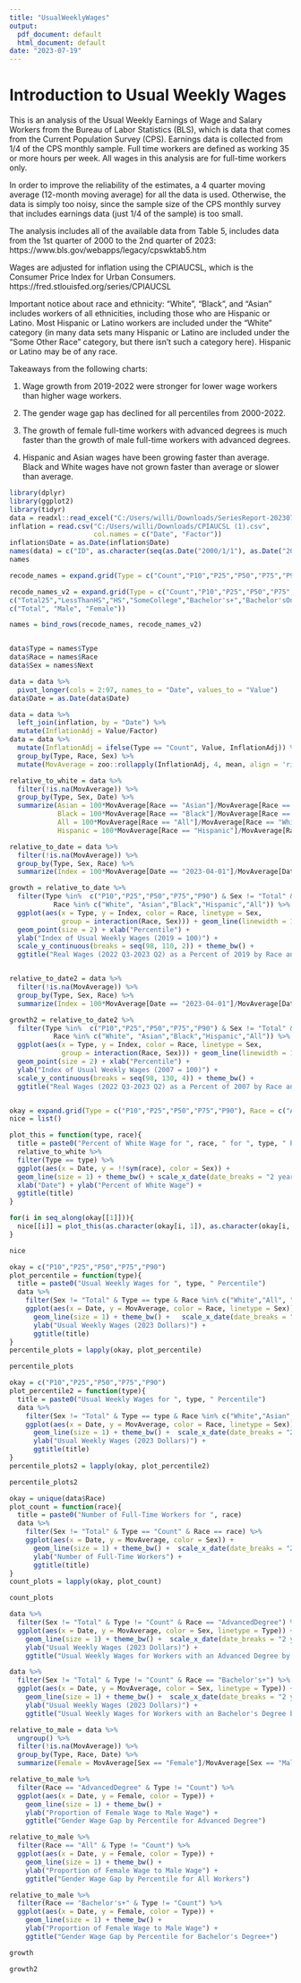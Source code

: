 ```yaml
---
title: "UsualWeeklyWages"
output:
  pdf_document: default
  html_document: default
date: "2023-07-19"
---
```


# Introduction to Usual Weekly Wages

This is an analysis of the Usual Weekly Earnings of Wage and Salary Workers from the Bureau of Labor Statistics (BLS), which is data that comes from the Current Population Survey (CPS). Earnings data is collected from 1/4 of the CPS monthly sample. Full time workers are defined as working 35 or more hours per week. All wages in this analysis are for full-time workers only.

In order to improve the reliability of the estimates, a 4 quarter moving average (12-month moving average) for all the data is used. Otherwise, the data is simply too noisy, since the sample size of the CPS monthly survey that includes earnings data (just 1/4 of the sample) is too small.

The analysis includes all of the available data from Table 5, includes data from the 1st quarter of 2000 to the 2nd quarter of 2023: https://www.bls.gov/webapps/legacy/cpswktab5.htm

Wages are adjusted for inflation using the CPIAUCSL, which is the Consumer Price Index for Urban Consumers. https://fred.stlouisfed.org/series/CPIAUCSL

Important notice about race and ethnicity: "White", "Black", and "Asian" includes workers of all ethnicities, including those who are Hispanic or Latino. Most Hispanic or Latino workers are included under the "White" category (in many data sets many Hispanic or Latino are included under the "Some Other Race" category, but there isn't such a category here). Hispanic or Latino may be of any race.

Takeaways from the following charts:

1) Wage growth from 2019-2022 were stronger for lower wage workers than higher wage workers.

2) The gender wage gap has declined for all percentiles from 2000-2022.

3) The growth of female full-time workers with advanced degrees is much faster than the growth of male full-time workers with advanced degrees.

4) Hispanic and Asian wages have been growing faster than average. Black and White wages have not grown faster than average or slower than average.

```r
library(dplyr)
library(ggplot2)
library(tidyr)
data = readxl::read_excel("C:/Users/willi/Downloads/SeriesReport-20230719035728_307369.xlsx", skip = 3)
inflation = read.csv("C:/Users/willi/Downloads/CPIAUCSL (1).csv",
                     col.names = c("Date", "Factor"))
inflation$Date = as.Date(inflation$Date)
names(data) = c("ID", as.character(seq(as.Date("2000/1/1"), as.Date("2023/12/1"), by="quarter")))
names

recode_names = expand.grid(Type = c("Count","P10","P25","P50","P75","P90"), Next = c("Total","Male","Female"), Race = c("All", "White","Black","Asian","Hispanic"))

recode_names_v2 = expand.grid(Type = c("Count","P10","P25","P50","P75","P90"), Race= 
c("Total25","LessThanHS","HS","SomeCollege","Bachelor's+","Bachelor'sOnly","AdvancedDegree"), Next =
c("Total", "Male", "Female"))

names = bind_rows(recode_names, recode_names_v2)


data$Type = names$Type
data$Race = names$Race
data$Sex = names$Next

data = data %>%
  pivot_longer(cols = 2:97, names_to = "Date", values_to = "Value")
data$Date = as.Date(data$Date)

data = data %>%
  left_join(inflation, by = "Date") %>%
  mutate(InflationAdj = Value/Factor)
data = data %>%
  mutate(InflationAdj = ifelse(Type == "Count", Value, InflationAdj)) %>%
  group_by(Type, Race, Sex) %>%
  mutate(MovAverage = zoo::rollapply(InflationAdj, 4, mean, align = 'right', fill = NA))

relative_to_white = data %>%
  filter(!is.na(MovAverage)) %>%
  group_by(Type, Sex, Date) %>%
  summarize(Asian = 100*MovAverage[Race == "Asian"]/MovAverage[Race == "White"],
            Black = 100*MovAverage[Race == "Black"]/MovAverage[Race == "White"],
            All = 100*MovAverage[Race == "All"]/MovAverage[Race == "White"],
            Hispanic = 100*MovAverage[Race == "Hispanic"]/MovAverage[Race == "White"]) 

relative_to_date = data %>%
  filter(!is.na(MovAverage)) %>%
  group_by(Type, Sex, Race) %>%
  summarize(Index = 100*MovAverage[Date == "2023-04-01"]/MovAverage[Date == "2019-10-01"]) 

growth = relative_to_date %>%
  filter(Type %in%  c("P10","P25","P50","P75","P90") & Sex != "Total" &
           Race %in% c("White", "Asian","Black","Hispanic","All")) %>%
  ggplot(aes(x = Type, y = Index, color = Race, linetype = Sex,
             group = interaction(Race, Sex))) + geom_line(linewidth = 1) + 
  geom_point(size = 2) + xlab("Percentile") +
  ylab("Index of Usual Weekly Wages (2019 = 100)") +
  scale_y_continuous(breaks = seq(98, 110, 2)) + theme_bw() +
  ggtitle("Real Wages (2022 Q3-2023 Q2) as a Percent of 2019 by Race and Sex")


relative_to_date2 = data %>%
  filter(!is.na(MovAverage)) %>%
  group_by(Type, Sex, Race) %>%
  summarize(Index = 100*MovAverage[Date == "2023-04-01"]/MovAverage[Date == "2007-10-01"]) 

growth2 = relative_to_date2 %>%
  filter(Type %in%  c("P10","P25","P50","P75","P90") & Sex != "Total" &
           Race %in% c("White", "Asian","Black","Hispanic","All")) %>%
  ggplot(aes(x = Type, y = Index, color = Race, linetype = Sex,
             group = interaction(Race, Sex))) + geom_line(linewidth = 1) + 
  geom_point(size = 2) + xlab("Percentile") +
  ylab("Index of Usual Weekly Wages (2007 = 100)") +
  scale_y_continuous(breaks = seq(98, 130, 4)) + theme_bw() +
  ggtitle("Real Wages (2022 Q3-2023 Q2) as a Percent of 2007 by Race and Sex")


okay = expand.grid(Type = c("P10","P25","P50","P75","P90"), Race = c("Asian","Black","Hispanic","All"))
nice = list()

plot_this = function(type, race){
  title = paste0("Percent of White Wage for ", race, " for ", type, " Percentile")
  relative_to_white %>%
  filter(Type == type) %>%
  ggplot(aes(x = Date, y = !!sym(race), color = Sex)) +
  geom_line(size = 1) + theme_bw() + scale_x_date(date_breaks = "2 years", date_labels = "%Y") +
  xlab("Date") + ylab("Percent of White Wage") +
  ggtitle(title)
}

for(i in seq_along(okay[[1]])){
  nice[[i]] = plot_this(as.character(okay[i, 1]), as.character(okay[i, 2]))
}
```

```r
nice
```

```r
okay = c("P10","P25","P50","P75","P90")
plot_percentile = function(type){
  title = paste0("Usual Weekly Wages for ", type, " Percentile")
  data %>%
    filter(Sex != "Total" & Type == type & Race %in% c("White","All", "Asian","Black")) %>%
    ggplot(aes(x = Date, y = MovAverage, color = Race, linetype = Sex)) +
      geom_line(size = 1) + theme_bw() +   scale_x_date(date_breaks = "2 years", date_labels = "%Y") +
      ylab("Usual Weekly Wages (2023 Dollars)") + 
      ggtitle(title)
}
percentile_plots = lapply(okay, plot_percentile)
```

```r
percentile_plots
```


```r
okay = c("P10","P25","P50","P75","P90")
plot_percentile2 = function(type){
  title = paste0("Usual Weekly Wages for ", type, " Percentile")
  data %>%
    filter(Sex != "Total" & Type == type & Race %in% c("White","Asian","Bachelor's+","AdvancedDegree")) %>%
    ggplot(aes(x = Date, y = MovAverage, color = Race, linetype = Sex)) +
      geom_line(size = 1) + theme_bw() +  scale_x_date(date_breaks = "2 years", date_labels = "%Y") +
      ylab("Usual Weekly Wages (2023 Dollars)") + 
      ggtitle(title)
}
percentile_plots2 = lapply(okay, plot_percentile2)
```

```r
percentile_plots2
```

```r
okay = unique(data$Race)
plot_count = function(race){
  title = paste0("Number of Full-Time Workers for ", race)
  data %>%
    filter(Sex != "Total" & Type == "Count" & Race == race) %>%
    ggplot(aes(x = Date, y = MovAverage, color = Sex)) +
      geom_line(size = 1) + theme_bw() +  scale_x_date(date_breaks = "2 years", date_labels = "%Y") +
      ylab("Number of Full-Time Workers") + 
      ggtitle(title)
}
count_plots = lapply(okay, plot_count)
```

```r
count_plots
```


```r
data %>%
  filter(Sex != "Total" & Type != "Count" & Race == "AdvancedDegree") %>%
  ggplot(aes(x = Date, y = MovAverage, color = Sex, linetype = Type)) + 
    geom_line(size = 1) + theme_bw() +  scale_x_date(date_breaks = "2 years", date_labels = "%Y") +
    ylab("Usual Weekly Wages (2023 Dollars)") +
    ggtitle("Usual Weekly Wages for Workers with an Advanced Degree by Percentile")
```


```r
data %>%
  filter(Sex != "Total" & Type != "Count" & Race == "Bachelor's+") %>%
  ggplot(aes(x = Date, y = MovAverage, color = Sex, linetype = Type)) + 
    geom_line(size = 1) + theme_bw() +  scale_x_date(date_breaks = "2 years", date_labels = "%Y") +
    ylab("Usual Weekly Wages (2023 Dollars)") +
    ggtitle("Usual Weekly Wages for Workers with an Bachelor's Degree by Percentile")
```



```r
relative_to_male = data %>%
  ungroup() %>%
  filter(!is.na(MovAverage)) %>%
  group_by(Type, Race, Date) %>%
  summarize(Female = MovAverage[Sex == "Female"]/MovAverage[Sex == "Male"])
```



```r
relative_to_male %>%
  filter(Race == "AdvancedDegree" & Type != "Count") %>%
  ggplot(aes(x = Date, y = Female, color = Type)) + 
    geom_line(size = 1) + theme_bw() +
    ylab("Proportion of Female Wage to Male Wage") +
    ggtitle("Gender Wage Gap by Percentile for Advanced Degree")
```


```r
relative_to_male %>%
  filter(Race == "All" & Type != "Count") %>%
  ggplot(aes(x = Date, y = Female, color = Type)) + 
    geom_line(size = 1) + theme_bw() +
    ylab("Proportion of Female Wage to Male Wage") +
    ggtitle("Gender Wage Gap by Percentile for All Workers")
```


```r
relative_to_male %>%
  filter(Race == "Bachelor's+" & Type != "Count") %>%
  ggplot(aes(x = Date, y = Female, color = Type)) + 
    geom_line(size = 1) + theme_bw() +
    ylab("Proportion of Female Wage to Male Wage") +
    ggtitle("Gender Wage Gap by Percentile for Bachelor's Degree+")
```

```r
growth
```


```r
growth2
```